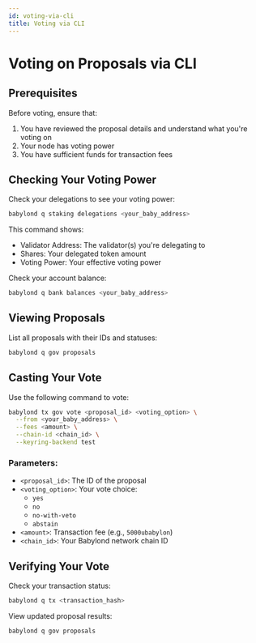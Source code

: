 ```yaml
---
id: voting-via-cli
title: Voting via CLI
---
```


# Voting on Proposals via CLI

## Prerequisites

Before voting, ensure that:
1. You have reviewed the proposal details and understand what you're voting on
2. Your node has voting power
3. You have sufficient funds for transaction fees

## Checking Your Voting Power

Check your delegations to see your voting power:

```bash
babylond q staking delegations <your_baby_address>
```

This command shows:
- Validator Address: The validator(s) you're delegating to
- Shares: Your delegated token amount
- Voting Power: Your effective voting power

Check your account balance:

```bash
babylond q bank balances <your_baby_address>
```

## Viewing Proposals

List all proposals with their IDs and statuses:

```bash
babylond q gov proposals
```

## Casting Your Vote

Use the following command to vote:

```bash
babylond tx gov vote <proposal_id> <voting_option> \
  --from <your_baby_address> \
  --fees <amount> \
  --chain-id <chain_id> \
  --keyring-backend test
```

### Parameters:
- `<proposal_id>`: The ID of the proposal
- `<voting_option>`: Your vote choice:
  - `yes`
  - `no`
  - `no-with-veto`
  - `abstain`
- `<amount>`: Transaction fee (e.g., `5000ubabylon`)
- `<chain_id>`: Your Babylond network chain ID

## Verifying Your Vote

Check your transaction status:

```bash
babylond q tx <transaction_hash>
```

View updated proposal results:

```bash
babylond q gov proposals
```